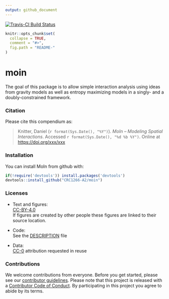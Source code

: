 ```yaml
---
output: github_document
---
```


<!-- README.md is generated from README.Rmd. Please edit that file -->

[![Travis-CI Build Status](https://travis-ci.org/CRC1266-A2/moin.svg?branch=master)](https://travis-ci.org/CRC1266-A2/moin)

```r
knitr::opts_chunk$set(
  collapse = TRUE,
  comment = "#>",
  fig.path = "README-"
)
```

# moin

The goal of this package is to allow simple interaction analysis using ideas from gravity models as well as entropy maximizing models in a singly- and a doubly-constrained framework. 

### Citation

Please cite this compendium as:

> Knitter, Daniel (`r format(Sys.Date(), "%Y")`). _MoIn -- Modeling Spatial Interactions_. Accessed `r format(Sys.Date(), "%d %b %Y")`. Online at <https://doi.org/xxx/xxx>

### Installation

You can install MoIn from github with:

```r
if(!require('devtools')) install.packages('devtools')
devtools::install_github("CRC1266-A2/moin")
```

### Licenses

- Text and figures:  
[CC-BY-4.0](http://creativecommons.org/licenses/by/4.0/)  
If figures are created by other people these figures are linked to their source location.

- Code:  
See the [DESCRIPTION](DESCRIPTION) file

- Data:   
[CC-0](http://creativecommons.org/publicdomain/zero/1.0/) attribution requested in reuse

### Contributions

We welcome contributions from everyone. Before you get started, please see our [contributor guidelines](CONTRIBUTING.md). Please note that this project is released with a [Contributor Code of Conduct](CONDUCT.md). By participating in this project you agree to abide by its terms.
